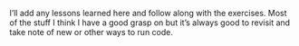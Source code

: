 I'll add any lessons learned here and follow along with the exercises. Most of the stuff I think I have a good grasp on but it's always good to revisit and take note of new or other ways to run code.

```r

```